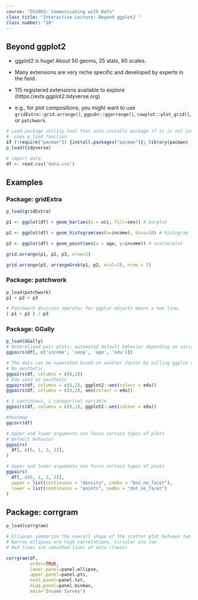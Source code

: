 ```yaml
---
course: "DS2003: Communicating with Data"
class title: "Interactive Lecture: Beyond ggplot2 "
class number: "10"
---
```


## Beyond ggplot2

- ggplot2 is huge! About 50 geoms, 25 stats, 60 scales.

- Many extensions are very niche specific and developed by experts in the field.

- 115 registered extensions available to explore (https://exts.ggplot2.tidyverse.org)

- e.g., for plot compositions, you might want to use `gridExtra::grid.arrange()`, `ggpubr::ggarrange()`, `cowplot::plot_grid()`, or `patchwork`.

```r
# Load package utility tool that auto-installs package if it is not installed
#  uses p_load function
if (!require("pacman")) {install.packages("pacman")}; library(pacman)
p_load(tidyverse)

```

```r
# import data
df <- read.csv('data.csv')
```

## Examples

### Package: gridExtra

```r
p_load(gridExtra)

p1 <- ggplot(df) + geom_bar(aes(x = occ, fill=sex)) # barplot

p2 <- ggplot(df) + geom_histogram(aes(x=income), bins=10) # histogram

p3 <- ggplot(df) + geom_point(aes(x = age, y=income)) # scatterplot

grid.arrange(p1, p2, p3, nrow=1)
```

```r
grid.arrange(p3, arrangeGrob(p1, p2, ncol=2), nrow = 2)
```

### Package: patchwork

```r
p_load(patchwork)
p1 + p2 + p3

```

```r
# Patchwork division operator for ggplot objects means a new line.
( p1 + p2 ) / p3
```


### Package: GGally

```r
p_load(GGally)
# Generalized pair plots: automated default behavior depending on variable types
ggpairs(df[, c('income', 'oexp', 'age', 'edu')])
```

```r
# The data can be seperated based on another factor by calling ggplot aes()
# No aesthetic
ggpairs(df, columns = c(6,2)) 
# Edu used as aesthetic
ggpairs(df, columns = c(6,2), ggplot2::aes(colour = edu)) 
ggpairs(df, columns = c(6,2), aes(colour = edu)) 
```


```r
# 1 continuous, 1 categorical variable
ggpairs(df, columns = c(6,1), ggplot2::aes(colour = edu)) 
```

```r
#heatmap
ggcorr(df)
```

```r

# Upper and lower arguments can force certain types of plots
# Default behavior 
ggpairs(
  df[, c(6, 1, 3, 2)],
)

# Upper and lower arguments can force certain types of plots
ggpairs(
  df[, c(6, 1, 3, 2)],
  upper = list(continuous = "density", combo = "box_no_facet"),
  lower = list(continuous = "points", combo = "dot_no_facet")
)
```

## Package: corrgram
```r
p_load(corrgram)

# Ellipses summarize the overall shape of the scatter plot between two variables
# Narrow ellipses are high correlations, circular are low
# Red lines are smoothed lines of data (loess)

corrgram(df, 
         order=TRUE, 
         lower.panel=panel.ellipse, 
         upper.panel=panel.pts, 
         text.panel=panel.txt, 
         diag.panel=panel.minmax, 
         main="Income Survey") 

```

